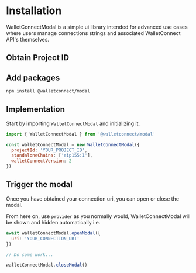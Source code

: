 
# Installation

WalletConnectModal is a simple ui library intended for advanced use cases where users manage connections strings and associated WalletConnect API's themselves.

## Obtain Project ID

<ObtainProjectIdPartial />

## Add packages

```bash npm2yarn
npm install @walletconnect/modal
```

## Implementation

Start by importing `WalletConnectModal` and initializing it.

```js
import { WalletConnectModal } from '@walletconnect/modal'

const walletConnectModal = new WalletConnectModal({
  projectId: 'YOUR_PROJECT_ID',
  standaloneChains: ['eip155:1'],
  walletConnectVersion: 2
})
```

## Trigger the modal

Once you have obtained your connection uri, you can open or close the modal.

From here on, use `provider` as you normally would, WalletConnectModal will be shown and hidden automatically i.e.

```js
await walletConnectModal.openModal({
  uri: 'YOUR_CONNECTION_URI'
})

// Do some work...

walletConnectModal.closeModal()
```
